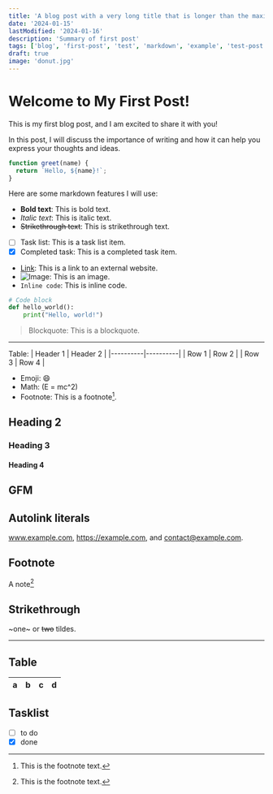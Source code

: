```yaml
---
title: 'A blog post with a very long title that is longer than the maximum length of a title and should be truncated to fit within the constraints of the system'
date: '2024-01-15'
lastModified: '2024-01-16'
description: 'Summary of first post'
tags: ['blog', 'first-post', 'test', 'markdown', 'example', 'test-post', 'test-post-2', 'test-post-3', 'test-post-4', 'test-post-5', 'test-post-6', 'test-post-7', 'test-post-8', 'test-post-9', 'test-post-10']
draft: true
image: 'donut.jpg'
---
```


# Welcome to My First Post!

This is my first blog post, and I am excited to share it with you!

In this post, I will discuss the importance of writing and how it can help you express your thoughts and ideas.

```javascript
function greet(name) {
  return `Hello, ${name}!`;
}
```

Here are some markdown features I will use:

- **Bold text**: This is bold text.
- *Italic text*: This is italic text.
- ~~Strikethrough text~~: This is strikethrough text.
- [ ] Task list: This is a task list item.  
- [x] Completed task: This is a completed task item.
- [Link](https://example.com): This is a link to an external website.
- ![Image](http://localhost:3000/donut.jpg): This is an image.
- `Inline code`: This is inline code.

```python
# Code block
def hello_world():
    print("Hello, world!")
```

> Blockquote: This is a blockquote.

---

Table: 
| Header 1 | Header 2 |
|----------|----------|
| Row 1    | Row 2    |
| Row 3    | Row 4    |

- Emoji: 😄
- Math: \(E = mc^2\)
- Footnote: This is a footnote[^1].

[^1]: This is the footnote text.


## Heading 2

### Heading 3

#### Heading 4

[^1]: This is the footnote text.

## GFM

## Autolink literals

www.example.com, https://example.com, and contact@example.com.

## Footnote

A note[^1]

[^1]: Big note.

## Strikethrough

~one~ or ~~two~~ tildes.

---

## Table

| a | b  |  c |  d  |
| - | :- | -: | :-: |

## Tasklist

* [ ] to do
* [x] done